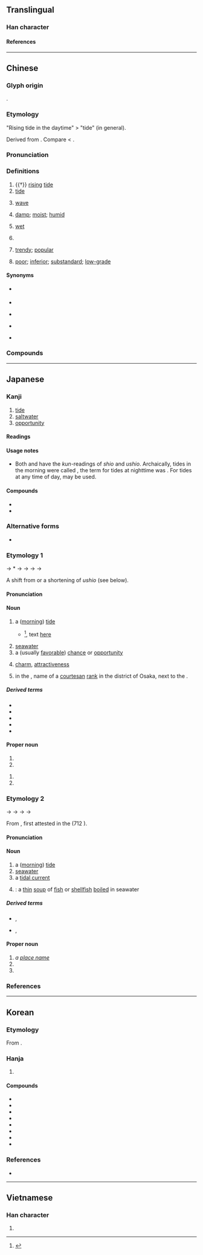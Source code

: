 {{character info}}
{{character info|0x2F90F}}
==Translingual==

===Han character===
{{stroke order|strokes=15}}
{{Han char|rn=85|rad=水|as=12|sn=15|four=37120|canj=EJJB|ids=⿰氵朝}}

====References====
{{Han ref|kx=0650.190|dkj=18277|dj=1060.180|hdz=31737.050|uh=6F6E|ud=28526|bh=BCE9|bd=48361}}
{{Han ref|uh=2F90F}}

----

==Chinese==
{{zh-forms}}
{{zh-wp}}

===Glyph origin===
{{Han etym}}
{{Han compound|水|朝|alt1=氵|ls=psc|c1=s|c2=p|t1=water}}.

===Etymology===
"Rising tide in the daytime" > "tide" (in general).

Derived from {{och-l|朝|morning}}. Compare {{och-l|汐|evening tide; ebb}} < {{och-l|夕|evening}}.

===Pronunciation===
{{zh-pron
|m=cháo
|c=ciu4
|h=pfs=chhèu
|md=dièu
|mn=ml,jj,tw:tiô/ml,jj,tw:tiâu
|mn_note=tiô - vernacular; tiâu - literary
|mn-t=dio5/diê5
|mn-t_note=dio5 - Shantou; diê5 - Chaozhou
|w=3zau
|mc=y
|oc=y
|cat=n,a
}}

===Definitions===
{{zh-hanzi}}

# {{†}} [[rising]] [[tide]]
# [[tide]]
#: {{zh-x|漲潮|(of tide) to rise}}
#: {{zh-x|潮起潮落|ebb and flow}}
# [[wave]]
#: {{zh-x|思潮|zeitgeist}}
#: {{zh-x|移民 潮|'''wave''' of mass migration}}
# [[damp]]; [[moist]]; [[humid]]
#: {{zh-x|受潮|to be made moist; to become damp}}
#: {{zh-x|地面 很 潮|the floor is damp}}
#: {{zh-x|天氣 又 熱 又 潮|the weather is hot and humid}}
# {{lb|zh|dialectal}} [[wet]] {{attention|zh|which dialect?}}
# {{zh-abbrev|潮州|[[Chaozhou]]}}
#: {{zh-x|潮音|'''Teochew''' pronunciation}}
# [[trendy]]; [[popular]]
#: {{zh-also|潮流}}
#: {{zh-x|潮語|'''trendy''' words; new slang|C}}
# {{lb|zh|colloquial|of quality or technique}} [[poor]]; [[inferior]]; [[substandard]]; [[low-grade]]

====Synonyms====
* {{s|tide}} {{zh-l|潮汐}}
* {{s|damp}}
{{zh-syn-saurus|潮濕}}
* {{s|wet}}
{{zh-dial|濕}}
* {{s|trendy}}
{{zh-syn-saurus|入時}}
* {{s|poor}}
{{zh-syn-saurus|差勁}}

===Compounds===
{{zh-der|潮汕:Chaoshan|潮州:Chaozhou|潮流|人潮|伍員乘潮|低潮|佳評如潮|來潮|保路風潮|反高潮|受潮|回歸潮|回潮|大潮|太陰潮|學潮|寒潮|小潮|工潮|弄潮|弄潮兒|引潮力|張潮|心潮|心潮澎湃|心血來潮|怒潮|思潮|政潮|新潮|新潮流|暗潮|暗潮洶湧|暴潮|氣象潮|泛潮|浙江潮|浪潮|海寧觀潮|海潮|海潮音|湧潮|漲潮|潮位|潮信|潮劇|潮力發電|潮安縣|潮差|潮樂|潮氣|潮水|潮汐|潮汐預報|潮汛|潮湧|潮溼|潮熱|潮白|潮神|潮紅|潮菸|潮解|潮銀|潮音|潮音洞|熱潮|犯潮|狂潮|瘋狗潮|發潮|紅潮|落潮|蘇海韓潮|西潮|親潮|返潮|退潮|逃亡潮|錢塘潮|錢潮|錢王射潮|防潮|韓海蘇潮|順應潮流|風潮|風起潮湧|高潮|高潮迭起|鬧風潮|黑潮|鼓動風潮|時潮|潮氣量}}

{{zh-cat|Intermediate}}

----

==Japanese==
{{ja-kanji forms-IVS
|code=2F90F
|svs=0
|vs1=00
|vs2=03
|col-vs1=aj
|col-vs2=hdmj
|pic-kyu=U2f90f.svg
|ref={{R:ja:KDJ|1331|716}}
}}

===Kanji===
{{ja-kanji|grade=6|kyu=&#x2F90F;|rs=水12}}

# [[tide]]
# [[saltwater]]
# [[opportunity]]

====Readings====
{{ja-readings
|goon=じょう<でう
|kanon=ちょう<てう
|kun=しお-<しほ-, あさしお-<あさしほ-, うしお-<うしほ-
|nanori=いた, うしお, しお, しおい, しおり
}}

====Usage notes====
* Both {{ja-l|潮}} and {{ja-l|汐}} have the ''kun''-readings of ''shio'' and ''ushio''. Archaically, tides in the morning were called {{m|ja|朝潮|tr=asashio}}, the term for tides at nighttime was {{m|ja|夕汐|tr=yūshio}}. For tides at any time of day, {{m|ja|潮汐|tr=chōseki}} may be used.

====Compounds====
{{der-top|Compounds}}
* {{ja-r|潮%汐|ちょう%せき|[[tide]]}}
* {{ja-r|怒%潮|ど%ちょう}}
{{der-bottom}}

===Alternative forms===
* {{sense|for tides in the [[evening]]}} {{ja-l|汐}}

===Etymology 1===
{{ja-kanjitab|しお|yomi=k}}
{{IPAchar|/usipo/}} → *{{IPAchar|/isipo/}} → {{IPAchar|/sipo/}} → {{IPAchar|/ɕifo/}} → {{IPAchar|/ɕiwo/}} → {{IPAchar|/ɕio/}}

A shift from or a shortening of {{inh|ja|ojp|sort=しお|-}} ''ushio'' (see below).

====Pronunciation====
{{ja-pron|y=k|しお|acc=2|acc_ref=DJR}}

====Noun====
{{ja-noun|しお|hhira=しほ}}

# a ([[morning]]) [[tide]]
#* {{RQ:Man'yōshū|18|4045}}<ref>{{R:Man'yōshū 4}}</ref>, text [http://jti.lib.virginia.edu/japanese/manyoshu/Man18Yo.html#4045 here]
#*: {{ja-usex|m=於伎敝欲里 美知久流'''之保'''能 伊也麻之尓 安我毛布支見我 弥不根可母加礼|m_kana=おきへより みちくる'''しほ'''の いやましに あがもふきみが みふねかもかれ|沖%辺 より 満ち来る '''潮''' の いや増し に 我が 思ふ 君 が 御%船 か も かれ|おき%べ より みちくる '''しほ''' の いやまし に あが もふ きみ が み%ふね か も かれ|rom=okibe yori michikuru '''shio''' no iyamashi ni aga 'mou kimi ga mifune ka mo kare|My lord[,] for whom I long more and more like the '''tide''' coming up from the offing, could that there be your boat?<ref>{{cite-book|1963|Jan Lodewijk Pierson, Jr.|The Manyôśû Translated and Annotated Book XVIII|publisher=Brill Archive|page=14}}</ref>|sort=しお}}
# [[seawater]]
# a (usually [[favorable]]) [[chance]] or [[opportunity]]
#: {{synonyms|ja|潮時|tr=shiodoki}}
# [[charm]], [[attractive]]ness
#: {{synonyms|ja|愛嬌|tr=aikyō}}
# {{lb|ja|historical|sort=しお}} in the {{w|Edo period}}, name of a [[courtesan]] [[rank]] in the {{w|Shinmachi}} district of Osaka, next to the {{m|ja|鹿恋|tr=kakoi}}.

=====Derived terms=====
{{der-top}}
* {{ja-r|塩|しお|[[salt]]}}
* {{ja-r|潮%時|しお%どき}}
* {{ja-r|朝%潮|あさ%しお|[[morning]] tide}}
* {{ja-r|真%潮|ま%しお}}
* {{ja-r|夕%潮|ゆう%しお|[[evening]] tide}}
{{der-bottom}}

====Proper noun====
{{ja-pos|proper|しお|hhira=しほ}}

# {{surname|ja|sort=しお}}
# {{given name|ja|female|sort=しお}}

{{ja-pos|proper|しほ}}

# {{surname|ja|sort=しほ}}
# {{given name|ja|female|sort=しほ}}

===Etymology 2===
{{ja-kanjitab|うしお|yomi=k}}
{{IPAchar|/usipo/}} → {{IPAchar|/usipo/}} → {{IPAchar|/uɕifo/}} → {{IPAchar|/uɕiwo/}} → {{IPAchar|/uɕio/}}

From {{inh|ja|ojp|sort=うしお|-}}, first attested in the ''{{w|Kojiki}}'' (712 {{CE}}).

====Pronunciation====
{{ja-pron|y=k|うしお|acc=0|acc_ref=DJR}}

====Noun====
{{ja-noun|うしお|hhira=うしほ}}

# a ([[morning]]) [[tide]]
# [[seawater]]
# a [[tidal current]]
#: {{synonyms|ja|潮流|tr=chōryū}}
# {{short for|ja|潮汁|tr=ushiojiru|nodot=1}}: a [[thin]] [[soup]] of [[fish]] or [[shellfish]] [[boil]]ed in seawater

=====Derived terms=====
{{der-top}}
* {{ja-r|潮%汁|うしお%じる}}, {{ja-r|潮%煮|うしお%に}}
* {{ja-r|潮%染|うしお%ぞめ|rom=-}}, {{ja-r|潮%染め|うしお%ぞめ}}
{{der-bottom}}

====Proper noun====
{{ja-pos|proper|うしお|hhira=うしほ}}

# ''a [[place name]]''
# {{surname|ja|sort=うしお}}
# {{given name|ja|female|sort=うしお}}

===References===
<references/>

----

==Korean==

===Etymology===
From {{der|ko|ltc|-}} {{ltc-l|潮}}.

{{hanja-dongguk|뚀ᇢ|ttyow}}

{{hanja-hunmong|됴|tyo|地理#상05A}}

===Hanja===
{{ko-hanja-search}}
{{ko-hanja|밀물|조}}

# {{hanja form of|조|[[tide]]}}

====Compounds====
{{der-top|Compounds}}
* {{ko-l|풍조|風潮}}
* {{ko-l|조수|潮水}}
* {{ko-l|만조|滿潮}}
* {{ko-l|조류|潮流}}
* {{ko-l|고조|高潮}}
* {{ko-l|적조|赤潮}}
* {{ko-l|조력|潮力}}
* {{ko-l|방조제|防潮堤}}
{{der-bottom}}

===References===
* {{R:hanjadoc|6402}}

----

==Vietnamese==

===Han character===
{{vi-readings|reading=triều, trào, xèo, rều|rs=水12}}

# {{rfdef|vi|sort=水12}}